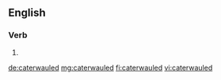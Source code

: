 ==English==

===Verb===
{{head|en|verb form}}

# {{en-past of|caterwaul}}

[[de:caterwauled]]
[[mg:caterwauled]]
[[fi:caterwauled]]
[[vi:caterwauled]]